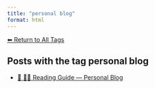 ```yaml
---
title: "personal blog"
format: html
---
```


[⬅ Return to All Tags](../tags.qmd)

## Posts with the tag **personal blog**

- [🧭 🧑‍🏫 Reading Guide — Personal Blog](/posts/personal/personal-guide.html)
